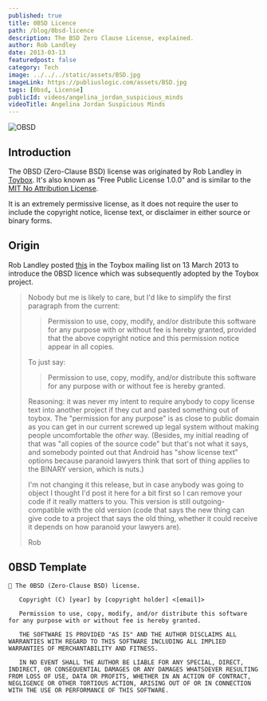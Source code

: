 ```yaml
---
published: true
title: 0BSD Licence
path: /blog/0bsd-licence
description: The BSD Zero Clause License, explained.
author: Rob Landley
date: 2013-03-13
featuredpost: false
category: Tech
image: ../../../static/assets/BSD.jpg
imageLink: https://publiuslogic.com/assets/BSD.jpg
tags: [0bsd, License]
publicId: videos/angelina_jordan_suspicious_minds
videoTitle: Angelina Jordan Suspicious Minds
---
```


![OBSD](../../../static/assets/BSD.jpg)

## Introduction

<Callout variant='info'>

The 0BSD (Zero-Clause BSD) license was originated by Rob Landley in [Toybox](http://www.landley.net/toybox). It's also known as "Free Public License 1.0.0" and is similar to the [MIT No Attribution License](https://github.com/aws/mit-0).

It is an extremely permissive license, as it does not require the user to include the copyright notice, license text, or disclaimer in either source or binary forms.

</Callout>

## Origin

Rob Landley posted [this](http://lists.landley.net/pipermail/toybox-landley.net/2013-March/004589.html) in the Toybox mailing list on 13 March 2013 to introduce the 0BSD licence which was subsequently adopted by the Toybox project.

> Nobody but me is likely to care, but I'd like to simplify the first paragraph from the current:
>
> > Permission to use, copy, modify, and/or distribute this software for any purpose with or without fee is hereby granted, provided that the above copyright notice and this permission notice appear in all copies.
>
> To just say:
>
> > Permission to use, copy, modify, and/or distribute this software for any purpose with or without fee is hereby granted.
>
> Reasoning: it was never my intent to require anybody to copy license text into another project if they cut and pasted something out of toybox. The "permission for any purpose" is as close to public domain as you can get in our current screwed up legal system without making people uncomfortable the _other_ way. (Besides, my initial reading of that was "all copies of the source code" but that's not what it says, and somebody pointed out that Android has "show license text" options because paranoid lawyers think that sort of thing applies to the BINARY version, which is nuts.)
>
> I'm not changing it this release, but in case anybody was going to object I thought I'd post it here for a bit first so I can remove your code if it really matters to you. This version is still outgoing-compatible with the old version (code that says the new thing can give code to a project that says the old thing, whether it could receive it depends on how paranoid your lawyers are).
>
> Rob

## 0BSD Template

```git:title=OBSD-License {1,3,5,7,9}
🔰 The 0BSD (Zero-Clause BSD) license.

   Copyright (C) [year] by [copyright holder] <[email]>

   Permission to use, copy, modify, and/or distribute this software for any purpose with or without fee is hereby granted.

   THE SOFTWARE IS PROVIDED "AS IS" AND THE AUTHOR DISCLAIMS ALL WARRANTIES WITH REGARD TO THIS SOFTWARE INCLUDING ALL IMPLIED WARRANTIES OF MERCHANTABILITY AND FITNESS.

   IN NO EVENT SHALL THE AUTHOR BE LIABLE FOR ANY SPECIAL, DIRECT, INDIRECT, OR CONSEQUENTIAL DAMAGES OR ANY DAMAGES WHATSOEVER RESULTING FROM LOSS OF USE, DATA OR PROFITS, WHETHER IN AN ACTION OF CONTRACT, NEGLIGENCE OR OTHER TORTIOUS ACTION, ARISING OUT OF OR IN CONNECTION WITH THE USE OR PERFORMANCE OF THIS SOFTWARE.
```

<WavyHr className="mt-1 mb-1 text-fuchsia-600" />
